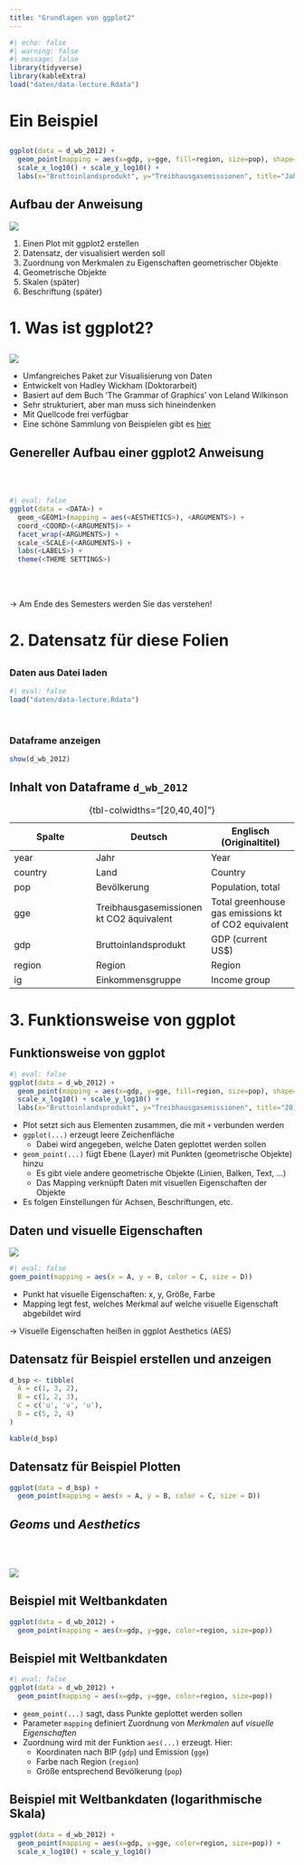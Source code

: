 ```yaml
---
title: "Grundlagen von ggplot2"
---
```



```r
#| echo: false
#| warning: false
#| message: false
library(tidyverse)
library(kableExtra)
load("daten/data-lecture.Rdata")
```


# Ein Beispiel


## {}

```r
ggplot(data = d_wb_2012) +
  geom_point(mapping = aes(x=gdp, y=gge, fill=region, size=pop), shape=21) +
  scale_x_log10() + scale_y_log10() +
  labs(x="Bruttoinlandsprodukt", y="Treibhausgasemissionen", title="Jahr 2012")
```


## Aufbau der Anweisung

![](bilder/plot-beispiel.svg)

1.  Einen Plot mit ggplot2 erstellen
2.  Datensatz, der visualisiert werden soll
3.  Zuordnung von Merkmalen zu Eigenschaften geometrischer Objekte
4.  Geometrische Objekte
5.  Skalen (später)
6.  Beschriftung (später)


# 1. Was ist ggplot2?


## {}

![](bilder/ggplot.svg)

- Umfangreiches Paket zur Visualisierung von Daten
- Entwickelt von Hadley Wickham (Doktorarbeit)
- Basiert auf dem Buch 'The Grammar of Graphics' von Leland Wilkinson
- Sehr strukturiert, aber man muss sich hineindenken
- Mit Quellcode frei verfügbar
- Eine schöne Sammlung von Beispielen gibt es [hier](https://www.r-graph-gallery.com)


## Genereller Aufbau einer ggplot2 Anweisung

<br/><br/>

```r
#| eval: false
ggplot(data = <DATA>) +
  geom_<GEOM1>(mapping = aes(<AESTHETICS>), <ARGUMENTS>) +
  coord_<COORD>(<ARGUMENTS)> +
  facet_wrap(<ARGUMENTS>) +
  scale_<SCALE>(<ARGUMENTS>) +
  labs(<LABELS>) +
  theme(<THEME SETTINGS>)
```

<br/><br/>

→ Am Ende des Semesters werden Sie das verstehen!

# 2. Datensatz für diese Folien


## {}

### Daten aus Datei laden

```r
#| eval: false
load("daten/data-lecture.Rdata")
```

<br/>

### Dataframe anzeigen

```r
show(d_wb_2012)
```


## Inhalt von Dataframe `d_wb_2012`

| Spalte | Deutsch | Englisch (Originaltitel) |
|------------------------|------------------------|------------------------|
| year | Jahr | Year |
| country | Land | Country |
| pop | Bevölkerung | Population, total |
| gge | Treibhausgasemissionen kt CO2 äquivalent | Total greenhouse gas emissions kt of CO2 equivalent |
| gdp | Bruttoinlandsprodukt | GDP (current US\$) |
| region | Region | Region |
| ig | Einkommensgruppe | Income group |

: {tbl-colwidths="[20,40,40]"}


# 3. Funktionsweise von ggplot


## Funktionsweise von ggplot

```r
#| eval: false
ggplot(data = d_wb_2012) +
  geom_point(mapping = aes(x=gdp, y=gge, fill=region, size=pop), shape=21) +
  scale_x_log10() + scale_y_log10() +
  labs(x="Bruttoinlandsprodukt", y="Treibhausgasemissionen", title="2012")
```

- Plot setzt sich aus Elementen zusammen, die mit `+` verbunden werden
- `ggplot(...)` erzeugt leere Zeichenfläche
  - Dabei wird angegeben, welche Daten geplottet werden sollen
- `geom_point(...)` fügt Ebene (Layer) mit Punkten (geometrische Objekte) hinzu
  - Es gibt viele andere geometrische Objekte (Linien, Balken, Text, ...)
  - Das Mapping verknüpft Daten mit visuellen Eigenschaften der Objekte
- Es folgen Einstellungen für Achsen, Beschriftungen, etc.


## Daten und visuelle Eigenschaften

![](bilder/mapping.svg)

```r
#| eval: false
goem_point(mapping = aes(x = A, y = B, color = C, size = D))
```

-   Punkt hat visuelle Eigenschaften: x, y, Größe, Farbe
-   Mapping legt fest, welches Merkmal auf welche visuelle Eigenschaft abgebildet wird

→ Visuelle Eigenschaften heißen in ggplot Aesthetics (AES)


## Datensatz für Beispiel erstellen und anzeigen

```r
d_bsp <- tibble(
  A = c(1, 3, 2), 
  B = c(1, 2, 3), 
  C = c('u', 'v', 'u'), 
  D = c(5, 2, 4)
)

kable(d_bsp)
```


## Datensatz für Beispiel Plotten

```r
ggplot(data = d_bsp) +
  geom_point(mapping = aes(x = A, y = B, color = C, size = D))
```


## _Geoms_ und _Aesthetics_

<br/><br/>

![](bilder/aesthetics.svg)


## Beispiel mit Weltbankdaten

```r
ggplot(data = d_wb_2012) +
  geom_point(mapping = aes(x=gdp, y=gge, color=region, size=pop))
```


## Beispiel mit Weltbankdaten

```r
#| eval: false
ggplot(data = d_wb_2012) +
  geom_point(mapping = aes(x=gdp, y=gge, color=region, size=pop))
```

- `geom_point(...)` sagt, dass Punkte geplottet werden sollen
- Parameter `mapping` definiert Zuordnung von *Merkmalen* auf *visuelle Eigenschaften*
- Zuordnung wird mit der Funktion `aes(...)` erzeugt. Hier:
  - Koordinaten nach BIP (`gdp`) und Emission (`gge`)
  - Farbe nach Region (`region`)
  - Größe entsprechend Bevölkerung (`pop`)


## Beispiel mit Weltbankdaten (logarithmische Skala)

```r
ggplot(data = d_wb_2012) +
  geom_point(mapping = aes(x=gdp, y=gge, color=region, size=pop)) +
  scale_x_log10() + scale_y_log10()
```
